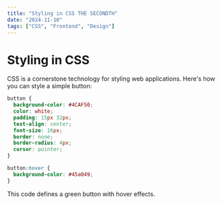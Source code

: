 ```yaml
---
title: "Styling in CSS THE SECONDTH"
date: "2024-11-10"
tags: ["CSS", "Frontend", "Design"]
---
```


# Styling in CSS

CSS is a cornerstone technology for styling web applications. Here's how you can style a simple button:

```css
button {
  background-color: #4CAF50;
  color: white;
  padding: 15px 32px;
  text-align: center;
  font-size: 16px;
  border: none;
  border-radius: 4px;
  cursor: pointer;
}

button:hover {
  background-color: #45a049;
}
```

This code defines a green button with hover effects.
